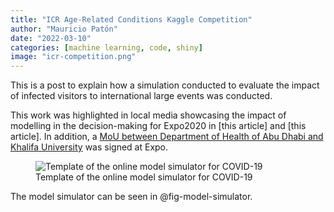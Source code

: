 ```yaml
---
title: "ICR Age-Related Conditions Kaggle Competition"
author: "Mauricio Patón"
date: "2022-03-10"
categories: [machine learning, code, shiny]
image: "icr-competition.png"
---
```


This is a post to explain how a simulation conducted to evaluate the impact of infected visitors to international large events was conducted.

This work was highlighted in local media showcasing the impact of modelling in the decision-making for Expo2020 in [this article] and [this article].
In addition, a [MoU between Department of Health of Abu Dhabi and Khalifa University]() was signed at Expo.

![Template of the online model simulator for COVID-19](omicron-variants-simulation.jpg){#fig-model-simulator}


The model simulator can be seen in @fig-model-simulator.
